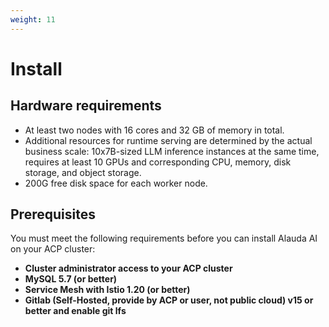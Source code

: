 ```yaml
---
weight: 11
---
```


# Install

## Hardware requirements

- At least two nodes with 16 cores and 32 GB of memory in total.
- Additional resources for runtime serving are determined by the actual business scale: 10x7B-sized LLM inference instances at the same time, requires at least 10 GPUs and corresponding CPU, memory, disk storage, and object storage.
- 200G free disk space for each worker node.

## Prerequisites

You must meet the following requirements before you can install Alauda AI on your ACP cluster:

- **Cluster administrator access to your ACP cluster**
- **MySQL 5.7 (or better)**
- **Service Mesh with Istio 1.20 (or better)**
- **Gitlab (Self-Hosted, provide by ACP or user, not public cloud) v15 or better and enable git lfs**

<Overview />
